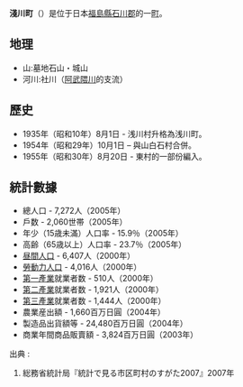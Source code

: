 {{日本町村|
自治體名=淺川|
町村=町|
圖像=[[File:Tomizo_Yoshida_Memorial_Hall.jpg|240px]]|
圖像說明=[[吉田富三|吉田富三]]紀念館|
町村章=|
日文原名=浅川町|
平假名=あさかわまち|
羅馬字拼音=Asakawa-machi|
都道府縣=福島縣|
支廳=|
郡=石川郡|
編號=07504-3|
面積=37.43|
邊界未定=|
人口=7,101|
統計時間=2007年8月1日|
自治體=[[白河市|白河市]]、[[石川町|石川町]]、<br/>[[棚倉町|棚倉町]]、[[鮫川村|鮫川村]]|
樹=[[赤松|赤松]]|
花=[[日本鷺草|日本鷺草]]|
鳥=|
其他象徵物=|
其他象徵=|
郵遞區號=963-6204|
所在地=石川郡淺川町大字淺川字背戶谷地112-15|
電話號碼=247-36-4121|
外部連結=http://www2.ocn.ne.jp/%7Easakawa/|
經度=|
緯度=|
地圖=|
註記=
}}
'''淺川町'''（{{jpn|j=浅川町|hg=あさかわまち|rm=Asakawa machi|f=y}}）是位于日本[[福島縣|福島縣]][[石川郡|石川郡]]的一[[町|町]]。
== 地理 ==
*山:墓地石山・城山
*河川:社川（[[阿武隈川|阿武隈川]]的支流）
== 歷史 ==
*1935年（昭和10年）8月1日 - 浅川村升格為浅川町。
*1954年（昭和29年）10月1日 – 與山白石村合併。
*1955年（昭和30年）8月20日 - 東村的一部份編入。

== 統計數據 ==
*總人口 - 7,272人（2005年）
*戶数 - 2,060世帯（2005年）
*年少（15歳未滿）人口率 - 15.9％（2005年）
*高齢（65歳以上）人口率 - 23.7％（2005年）
*[[昼間人口|昼間人口]] - 6,407人（2000年）
*[[勞動力調查|勞動力人口]] - 4,016人（2000年）
*[[第一產業|第一產業]]就業者数 - 510人（2000年）
*[[第二產業|第二產業]]就業者数 - 1,921人（2000年）
*[[第三產業|第三產業]]就業者数 - 1,444人（2000年） 
*農業産出額 - 1,660百万日圓（2004年）
*製造品出貨額等 - 24,480百万日圓（2004年）
*商業年間商品販賣額 - 3,824百万日圓（2003年）
; 出典 :
#総務省統計局『統計で見る市区町村のすがた2007』2007年
{{福島縣}}{{Authority control}}